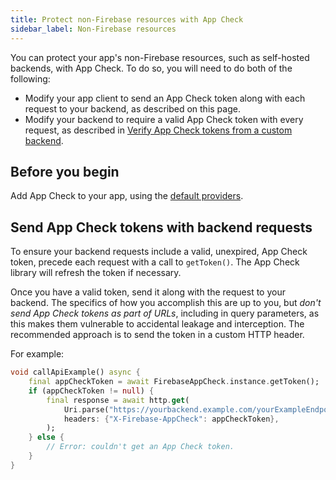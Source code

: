 ```yaml
---
title: Protect non-Firebase resources with App Check
sidebar_label: Non-Firebase resources
---
```


You can protect your app's non-Firebase resources, such as self-hosted backends,
with App Check. To do so, you will need to do both of the following:

- Modify your app client to send an App Check token along with each request
  to your backend, as described on this page.
- Modify your backend to require a valid App Check token with every request,
  as described in [Verify App Check tokens from a custom backend](https://firebase.google.com/docs/app-check/custom-resource-backend).

## Before you begin

Add App Check to your app, using the [default providers](default-providers).

## Send App Check tokens with backend requests

To ensure your backend requests include a valid, unexpired, App Check token,
precede each request with a call to `getToken()`. The App Check library
will refresh the token if necessary.

Once you have a valid token, send it along with the request to your backend. The
specifics of how you accomplish this are up to you, but _don't send
App Check tokens as part of URLs_, including in query parameters, as this
makes them vulnerable to accidental leakage and interception. The recommended
approach is to send the token in a custom HTTP header.

For example:

```dart
void callApiExample() async {
    final appCheckToken = await FirebaseAppCheck.instance.getToken();
    if (appCheckToken != null) {
        final response = await http.get(
            Uri.parse("https://yourbackend.example.com/yourExampleEndpoint"),
            headers: {"X-Firebase-AppCheck": appCheckToken},
        );
    } else {
        // Error: couldn't get an App Check token.
    }
}
```